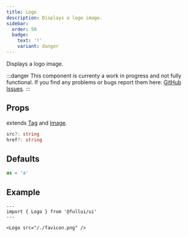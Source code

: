 ```yaml
---
title: Logo
description: Displays a logo image.
sidebar: 
  order: 50
  badge:
    text: '!'
    variant: danger
---
```


Displays a logo image.

:::danger
This component is currenty a work in progress and not fully functional. 
If you find any problems or bugs report them here: [GitHub Issues](https://github.com/fullui/ui/issues).
:::

## Props
extends [Tag](/utility/tag) and [Image](/components/image).
```ts
src?: string
href?: string
```

## Defaults
```ts
as = 'a'
```

## Example

```astro live
---
import { Logo } from '@fullui/ui'
---

<Logo src="/./favicon.png" />
```